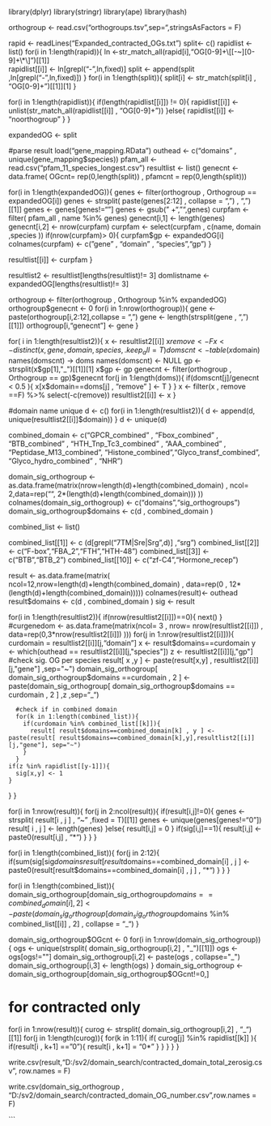 library(dplyr)
library(stringr)
library(ape)
library(hash)

orthogroup <- read.csv("orthogroups.tsv",sep="\t",stringsAsFactors = F)


rapid <- readLines("Expanded_contracted_OGs.txt")
split<- c()
rapidlist <- list()
for(i in 1:length(rapid)){
  ln <-str_match_all(rapid[i],"OG[0-9]+\\[[-~][0-9]+\\*\\]")[[1]]  
  rapidlist[[i]] <- ln[grepl("-",ln,fixed)]
  split <- append(split ,ln[grepl("-",ln,fixed)])
}
for(i in 1:length(split)){
  split[i] <- str_match(split[i] , "OG[0-9]+")[[1]][1]
}

for(i in 1:length(rapidlist)){
  if(length(rapidlist[[i]]) != 0){
    rapidlist[[i]] <- unlist(str_match_all(rapidlist[[i]] , "OG[0-9]+"))
  }else{
    rapidlist[[i]] <- "noorthogroup"
  }
}

expandedOG <- split


#parse result
load("gene_mapping.RData")
outhead <- c("domains" , unique(gene_mapping$species))
pfam_all <- read.csv("pfam_11_species_longest.csv")
resultlist <- list()
genecnt <- data.frame( OGcnt= rep(0,length(split)) , pfamcnt = rep(0,length(split)))

for(i in 1:length(expandedOG)){
  genes <- filter(orthogroup , Orthogroup == expandedOG[i])
  genes <- strsplit( paste(genes[2:12] , collapse = ",") , ",")[[1]]
  genes <- genes[genes!=""]
  genes <- gsub(" +", "",genes)
  curpfam <- filter( pfam_all , name %in% genes)
  genecnt[i,1] <- length(genes)
  genecnt[i,2] <- nrow(curpfam)
  curpfam <- select(curpfam , c(name, domain ,species ))
  if(nrow(curpfam)> 0){
    curpfam$gp <- expandedOG[i]
    colnames(curpfam) <- c("gene" , "domain" , "species","gp")
  }
  
  resultlist[[i]] <- curpfam
}

resultlist2 <- resultlist[lengths(resultlist)!= 3]
domlistname <- expandedOG[lengths(resultlist)!= 3]

orthogroup <- filter(orthogroup , Orthogroup %in% expandedOG)
orthogroup$genecnt <- 0
for(i in 1:nrow(orthogroup)){
  gene <- paste(orthogroup[i,2:12],collapse = ",")
  gene <- length(strsplit(gene , ",")[[1]])
  orthogroup[i,"genecnt"] <- gene
}


for( i in 1:length(resultlist2)){
  x <- resultlist2[[i]]
  x$remove <- F
  x <- distinct(x , gene , domain, species,.keep_all=T)
  domscnt <- table(x$domain)
  names(domscnt) -> doms
  names(domscnt) <- NULL
  gp <- strsplit(x$gp[1],"_")[[1]][1]
  x$gp <- gp
  genecnt <- filter(orthogroup , Orthogroup == gp)$genecnt
  for(j in 1:length(doms)){
   if(domscnt[j]/genecnt < 0.5 ){
     x[x$domain==doms[j] , "remove" ] <- T
   } 
  }
  x <- filter(x , remove ==F) %>% select(-c(remove))
  resultlist2[[i]] <- x
}

#domain name unique
d <- c()
for(i in 1:length(resultlist2)){
  d <- append(d, unique(resultlist2[[i]]$domain))
}
d <- unique(d)

combined_domain <- c("GPCR_combined" , "Fbox_combined" , "BTB_combined" , "HTH_Tnp_Tc3_combined" , "AAA_combined" , "Peptidase_M13_combined", "Histone_combined","Glyco_transf_combined", "Glyco_hydro_combined" , "NHR")

domain_sig_orthogroup <- as.data.frame(matrix(nrow=length(d)+length(combined_domain) , ncol= 2,data=rep("", 2*(length(d)+length(combined_domain))) ))
colnames(domain_sig_orthogroup) <- c("domains","sig_orthogroups")
domain_sig_orthogroup$domains <- c(d , combined_domain )

combined_list <- list()

combined_list[[1]] <- c (d[grepl("7TM|Sre|Srg",d)] ,"srg")
combined_list[[2]] <- c("F-box","FBA_2","FTH","HTH-48")
combined_list[[3]] <- c("BTB","BTB_2")
combined_list[[10]] <- c("zf-C4","Hormone_recep")


result <- as.data.frame(matrix(  ncol=12,nrow=length(d)+length(combined_domain) , data=rep(0 , 12*(length(d)+length(combined_domain)))))
colnames(result)<- outhead
result$domains <- c(d , combined_domain )
sig <- result

for(i in 1:length(resultlist2)){
  if(nrow(resultlist2[[i]])==0){
    next()
  }
  #curgenedom <- as.data.frame(matrix(ncol= 3 , nrow= nrow(resultlist2[[i]]) , data=rep(0,3*nrow(resultlist2[[i]]) )))
  for(j in 1:nrow(resultlist2[[i]])){
      curdomain = resultlist2[[i]][j,"domain"]
      x <- result$domains==curdomain
      y <- which(outhead == resultlist2[[i]][j,"species"])  
      z <- resultlist2[[i]][j,"gp"]
    #check sig. OG per species
      result[ x ,y ] <- paste(result[x,y] , resultlist2[[i]][j,"gene"] ,sep="~")
      domain_sig_orthogroup[  domain_sig_orthogroup$domains ==curdomain ,  2 ] <- paste(domain_sig_orthogroup[  domain_sig_orthogroup$domains == curdomain ,  2 ] ,z ,sep="_")
      
      #check if in combined domain
      for(k in 1:length(combined_list)){
        if(curdomain %in% combined_list[[k]]){
          result[ result$domains==combined_domain[k] , y ] <- paste(result[ result$domains==combined_domain[k],y],resultlist2[[i]][j,"gene"], sep="~")  
        }
      }
    if(z %in% rapidlist[[y-1]]){
      sig[x,y] <- 1
    }
  }
}

for(i in 1:nrow(result)){
  for(j in 2:ncol(result)){
    if(result[i,j]!=0){
    genes <- strsplit( result[i , j ] , "~" ,fixed = T)[[1]]
    genes <- unique(genes[genes!="0"])
    result[ i , j ] <- length(genes)
    }else{
      result[i,j] = 0
    }
    if(sig[i,j]==1){
      result[i,j] <- paste0(result[i,j] , "*")
    }
  }
}

for(i in 1:length(combined_list)){
  for(j in 2:12){
    if(sum(sig[sig$domains %in% combined_list[[i]] , j]) > 0){
      result[result$domains==combined_domain[i] , j ] <- paste0(result[result$domains==combined_domain[i] , j ]  , "*")
    }
  }
}

for(i in 1:length(combined_list)){
  domain_sig_orthogroup[domain_sig_orthogroup$domains==combined_domain[i] , 2 ] <- paste(domain_sig_orthogroup[domain_sig_orthogroup$domains %in% combined_list[[i]] , 2] , collapse = "_")
}

domain_sig_orthogroup$OGcnt <- 0
for(i in 1:nrow(domain_sig_orthogroup)){
  ogs <- unique(strsplit(  domain_sig_orthogroup[i,2] , "_")[[1]])
  ogs <- ogs[ogs!=""]
  domain_sig_orthogroup[i,2] <- paste(ogs , collapse="_")
  domain_sig_orthogroup[i,3] <- length(ogs)
}
domain_sig_orthogroup <- domain_sig_orthogroup[domain_sig_orthogroup$OGcnt!=0,]

# for contracted only
for(i in 1:nrow(result)){
  curog <- strsplit( domain_sig_orthogroup[i,2] , "_")[[1]]
  for(j in 1:length(curog)){
    for(k in 1:11){
      if( curog[j] %in% rapidlist[[k]] ){
        if(result[i , k+1] == "0"){
          result[i , k+1] = "0*"
        }
      }
    } 
  }
}



write.csv(result,"D:/sv2/domain_search/contracted_domain_total_zerosig.csv", row.names = F)

write.csv(domain_sig_orthogroup , "D:/sv2/domain_search/contracted_domain_OG_number.csv",row.names = F)

```